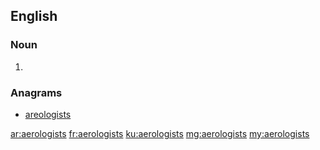 ==English==

===Noun===
{{head|en|plural}}

# {{plural of|aerologist|lang=en|nocat=1}}

===Anagrams===
* [[areologists#English|areologists]]

[[ar:aerologists]]
[[fr:aerologists]]
[[ku:aerologists]]
[[mg:aerologists]]
[[my:aerologists]]
